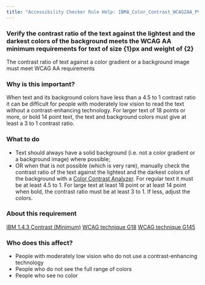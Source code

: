 ```yaml
---
title: "Accessibility Checker Rule Help: IBMA_Color_Contrast_WCAG2AA_PV"
---
```


<div className="toolHelp">
<Row>
<Column colLg={16} colMd={8} colSm={4} className="toolHead">

### Verify the contrast ratio of the text against the lightest and the darkest colors of the background meets the WCAG AA minimum requirements for text of size {1}px and weight of {2} 

<div id="locLevel"></div>

The contrast ratio of text against a color gradient or a background image must meet WCAG AA requirements 

</Column>
</Row>
<Row>
<Column colLg={11} colMd={5} colSm={4} className="toolMain">

### Why is this important?

When text and its background colors have less than a 4.5 to 1 contrast ratio it can be difficult for people with moderately low vision to read the text without a contrast-enhancing technology. For larger text of 18 points or more, or bold 14 point text, the text and background colors must give at least a 3 to 1 contrast ratio.

<div id="locSnippet"></div>

### What to do

* Text should always have a solid background (i.e. not a color gradient or a background image) where possible;
* OR when that is not possible (which is very rare), manually check the contrast ratio of the text against the lightest and the darkest colors of the background with a [Color Contrast Analyzer](https://www.ibm.com/able/toolkit/verify/manual/#color). For regular text it must be at least 4.5 to 1. For large text at least 18 point or at least 14 point when bold, the contrast ratio must be at least 3 to 1. If less, adjust the colors.

</Column>
<Column colLg={5} colMd={3} colSm={4} className="toolLeft">

### About this requirement

[IBM 1.4.3 Contrast (Minimum)](https://www.ibm.com/able/requirements/requirements/#1_4_3)
[WCAG technique G18](https://www.w3.org/WAI/WCAG21/Techniques/general/G18)
[WCAG technique G145](https://www.w3.org/WAI/WCAG21/Techniques/general/G145)

### Who does this affect?

* People with moderately low vision who do not use a contrast-enhancing technology 
* People who do not see the full range of colors 
* People who see no color

</Column>
</Row>
</div>

